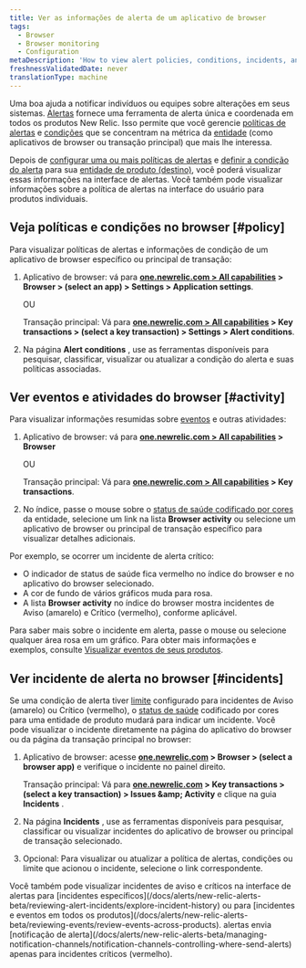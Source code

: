 ```yaml
---
title: Ver as informações de alerta de um aplicativo de browser
tags:
  - Browser
  - Browser monitoring
  - Configuration
metaDescription: 'How to view alert policies, conditions, incidents, and other activity and events directly the browser monitoring UI.'
freshnessValidatedDate: never
translationType: machine
---
```


Uma boa <InlinePopover type="alerts" />ajuda a notificar indivíduos ou equipes sobre alterações em seus sistemas. [Alertas](/docs/alerts/new-relic-alerts-beta/getting-started/new-relic-alerts) fornece uma ferramenta de alerta única e coordenada em todos os produtos New Relic. Isso permite que você gerencie [políticas de alertas](/docs/alerts/new-relic-alerts-beta/getting-started/alerts-glossary#alert-policy) e [condições](/docs/alerts/new-relic-alerts-beta/getting-started/alerts-glossary#alert-condition) que se concentram na métrica da [entidade](/docs/alerts/new-relic-alerts-beta/getting-started/alerts-glossary#alert-entity) (como aplicativos de browser ou transação principal) que mais lhe interessa.

Depois de [configurar uma ou mais políticas de alertas](/docs/alerts/organize-alerts/create-edit-or-find-alert-policy/) e [definir a condição do alerta](/docs/alerts/new-relic-alerts-beta/configuring-alert-policies/define-alert-conditions) para sua [entidade de produto (destino)](/docs/alerts/new-relic-alerts-beta/configuring-alert-policies/select-product-targets-alert-condition), você poderá visualizar essas informações na interface de alertas. Você também pode visualizar informações sobre a política de alertas na interface do usuário para produtos individuais.

## Veja políticas e condições no browser [#policy]

Para visualizar políticas de alertas e informações de condição de um aplicativo de browser específico ou principal de transação:

1. Aplicativo de browser: vá para <DNT>**[one.newrelic.com &gt; All capabilities](https://one.newrelic.com/all-capabilities) &gt; Browser &gt; (select an app) &gt; Settings &gt; Application settings**</DNT>.

   OU

   Transação principal: Vá para <DNT>**[one.newrelic.com &gt; All capabilities](https://one.newrelic.com/all-capabilities) &gt; Key transactions &gt; (select a key transaction) &gt; Settings &gt; Alert conditions**</DNT>.

2. Na página <DNT>**Alert conditions**</DNT> , use as ferramentas disponíveis para pesquisar, classificar, visualizar ou atualizar a condição do alerta e suas políticas associadas.

## Ver eventos e atividades do browser [#activity]

Para visualizar informações resumidas sobre [eventos](/docs/alerts/new-relic-alerts-beta/getting-started/alerts-glossary#event) e outras atividades:

1. Aplicativo de browser: vá para <DNT>**[one.newrelic.com &gt; All capabilities](https://one.newrelic.com/all-capabilities) &gt; Browser**</DNT>

   OU

   Transação principal: Vá para <DNT>**[one.newrelic.com &gt; All capabilities](https://one.newrelic.com/all-capabilities) &gt; Key transactions**</DNT>.

2. No índice, passe o mouse sobre o [status de saúde codificado por cores](/docs/alerts/new-relic-alerts-beta/getting-started/alerts-glossary#health-status) da entidade, selecione um link na lista <DNT>**Browser activity**</DNT> ou selecione um aplicativo de browser ou principal de transação específico para visualizar detalhes adicionais.

Por exemplo, se ocorrer um incidente de alerta crítico:

* O indicador de status de saúde fica vermelho no índice do browser e no aplicativo do browser selecionado.
* A cor de fundo de vários gráficos muda para rosa.
* A lista <DNT>**Browser activity**</DNT> no índice do browser mostra incidentes de Aviso (amarelo) e Crítico (vermelho), conforme aplicável.

Para saber mais sobre o incidente em alerta, passe o mouse ou selecione qualquer área rosa em um gráfico. Para obter mais informações e exemplos, consulte [Visualizar eventos de seus produtos](/docs/alerts/new-relic-alerts-beta/reviewing-events/view-events-their-products).

## Ver incidente de alerta no browser [#incidents]

Se uma condição de alerta tiver [limite](/docs/alerts/new-relic-alerts-beta/getting-started/alerts-glossary#alert-threshold) configurado para incidentes de Aviso (amarelo) ou Crítico (vermelho), o [status de saúde](/docs/alerts/new-relic-alerts-beta/getting-started/alerts-glossary#health-status) codificado por cores para uma entidade de produto mudará para indicar um incidente. Você pode visualizar o incidente diretamente na página do aplicativo do browser ou da página da transação principal no browser:

1. Aplicativo de browser: acesse <DNT>**[one.newrelic.com](https://one.newrelic.com/all-capabilities) &gt; Browser &gt; (select a browser app)**</DNT> e verifique o incidente no painel direito.

   Transação principal: Vá para <DNT>**[one.newrelic.com](https://one.newrelic.com/all-capabilities) &gt; Key transactions &gt; (select a key transaction) &gt; Issues &amp;amp; Activity**</DNT> e clique na guia <DNT>**Incidents**</DNT> .

2. Na página <DNT>**Incidents**</DNT> , use as ferramentas disponíveis para pesquisar, classificar ou visualizar incidentes do aplicativo de browser ou principal de transação selecionado.

3. Opcional: Para visualizar ou atualizar a política de alertas, condições ou limite que acionou o incidente, selecione o link correspondente.

<Callout variant="tip">
  Você também pode visualizar incidentes de aviso e críticos na interface de alertas para [incidentes específicos](/docs/alerts/new-relic-alerts-beta/reviewing-alert-incidents/explore-incident-history) ou para [incidentes e eventos em todos os produtos](/docs/alerts/new-relic-alerts-beta/reviewing-events/review-events-across-products). alertas envia [notificação de alerta](/docs/alerts/new-relic-alerts-beta/managing-notification-channels/notification-channels-controlling-where-send-alerts) apenas para incidentes críticos (vermelho).
</Callout>